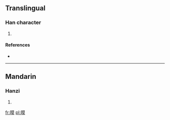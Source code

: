 ==Translingual==

===Han character===
{{Han char|rn=72|rad=日|as=11|sn=15|four=6403<sub>4</sub>|canj=日廿日大 (ATAK)}}

# {{defn|Han|sort=日11}}

====References====
* {{Han ref|kx=0499.220|dkj=14129|dj=0868.280|hdz=21532.110|uh=66AF|ud=26287|bh=E5C9|bd=58825}}

----

==Mandarin==

===Hanzi===
{{cmn-hanzi|pin=[[mò]] ([[mo4]])|wg=mo<sup>4</sup>}}

# {{defn|Mandarin|sort=日11}}

[[fr:暯]]
[[pl:暯]]